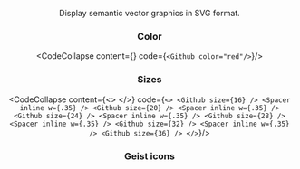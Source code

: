 
<Meta title="design/Icons" />

 
<Header text={'Icons'} imgSrc={'src/assets/HeaderDesign.png'}/>
<Spacer h={1} />

Display semantic vector graphics in SVG format.

### Color

<CodeCollapse content={<Github color="red" />} code={`<Github color="red"/>`}/>


### Sizes

  <CodeCollapse content={<>
  <Github size={16} /> <Spacer inline w={.35} />
  <Github size={20} /> <Spacer inline w={.35} />
  <Github size={24} /> <Spacer inline w={.35} />
  <Github size={28} /> <Spacer inline w={.35} />
  <Github size={32} /> <Spacer inline w={.35} />
  <Github size={36} />
</>} code={`<>
  <Github size={16} /> <Spacer inline w={.35} />
  <Github size={20} /> <Spacer inline w={.35} />
  <Github size={24} /> <Spacer inline w={.35} />
  <Github size={28} /> <Spacer inline w={.35} />
  <Github size={32} /> <Spacer inline w={.35} />
  <Github size={36} />
</>`}/>



### Geist icons

<Story id='docs-icons--default'/>




